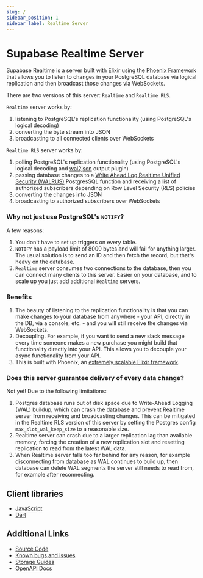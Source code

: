 ```yaml
---
slug: /
sidebar_position: 1
sidebar_label: Realtime Server
---
```


# Supabase Realtime Server

Supabase Realtime is a server built with Elixir using the [Phoenix Framework](https://www.phoenixframework.org) that allows you to listen to changes in your PostgreSQL database via logical replication and then broadcast those changes via WebSockets.

There are two versions of this server: `Realtime` and `Realtime RLS`.

`Realtime` server works by:

1. listening to PostgreSQL's replication functionality (using PostgreSQL's logical decoding)
2. converting the byte stream into JSON
3. broadcasting to all connected clients over WebSockets

`Realtime RLS` server works by:

1. polling PostgreSQL's replication functionality (using PostgreSQL's logical decoding and [wal2json](https://github.com/eulerto/wal2json) output plugin)
2. passing database changes to a [Write Ahead Log Realtime Unified Security (WALRUS)](https://github.com/supabase/walrus) PostgresSQL function and receiving a list of authorized subscribers depending on Row Level Security (RLS) policies
3. converting the changes into JSON
4. broadcasting to authorized subscribers over WebSockets

### Why not just use PostgreSQL's `NOTIFY`?

A few reasons:

1. You don't have to set up triggers on every table.
2. `NOTIFY` has a payload limit of 8000 bytes and will fail for anything larger. The usual solution is to send an ID and then fetch the record, but that's heavy on the database.
3. `Realtime` server consumes two connections to the database, then you can connect many clients to this server. Easier on your database, and to scale up you just add additional `Realtime` servers.

### Benefits

1. The beauty of listening to the replication functionality is that you can make changes to your database from anywhere - your API, directly in the DB, via a console, etc. - and you will still receive the changes via WebSockets.
2. Decoupling. For example, if you want to send a new slack message every time someone makes a new purchase you might build that functionality directly into your API. This allows you to decouple your async functionality from your API.
3. This is built with Phoenix, an [extremely scalable Elixir framework](https://www.phoenixframework.org/blog/the-road-to-2-million-websocket-connections).

### Does this server guarantee delivery of every data change?

Not yet! Due to the following limitations:

1. Postgres database runs out of disk space due to Write-Ahead Logging (WAL) buildup, which can crash the database and prevent Realtime server from receiving and broadcasting changes. This can be mitigated in the Realtime RLS version of this server by setting the Postgres config `max_slot_wal_keep_size` to a reasonable size.
2. Realtime server can crash due to a larger replication lag than available memory, forcing the creation of a new replication slot and resetting replication to read from the latest WAL data.
3. When Realtime server falls too far behind for any reason, for example disconnecting from database as WAL continues to build up, then database can delete WAL segments the server still needs to read from, for example after reconnecting.

## Client libraries

- [JavaScript](https://github.com/supabase/realtime-js)
- [Dart](https://github.com/supabase/realtime-dart)

## Additional Links

- [Source Code](https://github.com/supabase/storage-api)
- [Known bugs and issues](https://github.com/supabase/storage-js/issues)
- [Storage Guides](https://supabase.com/docs/guides/storage)
- [OpenAPI Docs](https://supabase.github.io/storage-api/)
